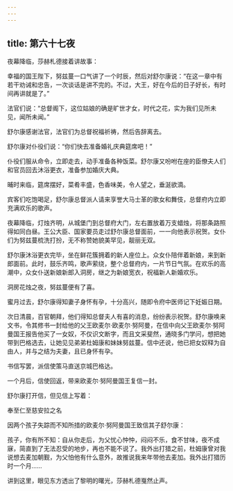 ```yaml
---
---
---
```

title: 第六十七夜
---






夜幕降临，莎赫札德接着讲故事：





幸福的国王陛下，努兹蔓一口气讲了一个时辰，然后对舒尔康说：“在这一章中有若干劝诫和忠告，一次谈话是讲不完的。不过，大王，好在今后的日子好长，有时间再讲就是了。”

法官们说：“总督阁下，这位姑娘的确是旷世才女，时代之花，实为我们见所未见，闻所未闻。”

舒尔康感谢法官，法官们为总督祝福祈祷，然后告辞离去。

舒尔康对仆役们说：“你们快去准备婚礼庆典筵席吧！”

仆役们服从命令，立即走去，动手准备各种饭菜。舒尔康又吩咐在座的臣僚夫人们和官员回去沐浴更衣，准备参加婚庆大典。

晡时来临，筵席摆好，菜肴丰盛，色香味美，令人望之，垂涎欲滴。

宾客们吃饱喝足，舒尔康总督派人请来享誉大马士革的歌女和舞伎，总督府内立即充满欢乐的歌声。

夜幕降临，灯烛齐明，从城堡门到总督府大门，左右置放着万支蜡烛，将那条路照得如同白昼。王公大臣、国家要员走过舒尔康总督面前，一一向他表示祝贺。女仆们为努兹蔓梳洗打扮，无不称赞她貌美罕见，靓丽无双。

舒尔康沐浴更衣完毕，坐在鲜花簇拥着的新人座位上。众女仆陪伴着新娘，来到新郎面前。此时，鼓乐齐鸣，歌声萦绕，整个总督府内，一片节日气氛。在欢乐的高潮中，众女仆送新娘新郎入洞房，继之为新娘宽衣，祝福新人新婚欢乐。

洞房花烛之夜，努兹蔓便有了喜。

蜜月过去，舒尔康得知妻子身怀有孕，十分高兴，随即令府中医师记下妊娠日期。

次日清晨，百官朝拜，他们得知总督夫人有喜的消息，纷纷表示祝贺。舒尔康唤来文书，令其修书一封给他的父王欧麦尔·欧麦尔·努阿曼，在信中向父王欧麦尔·努阿曼国王报告他买了一女奴，不仅识文断字，而且文采斐然，通晓多门学问，想把她带到巴格选去，让她见见弟弟杜姆康和妹妹努兹蔓。信中还说，他已把女奴释为自由人，并与之结为夫妻，且已身怀有孕。

书信写罢，派信使策马直送京城巴格达。

一个月后，信使回返，带来欧麦尔·努阿曼国王复信一封。

舒尔康打开信，但见信上写着：


奉至仁至慈安拉之名

因两个孩子失踪而不知所措的欧麦尔·努阿曼国王致信其子舒尔康：

孩子，你有所不知：自从你走后，为父忧心忡忡，闷闷不乐，食不甘味，夜不成寐，简直到了无法忍受的地步，再也不能不说了。我外出打猎之前，杜姆康曾对我说想去麦加朝觐，为父怕他有什么意外，故推说我来年带他去麦加。我外出打猎历时一个月……



讲到这里，眼见东方透出了黎明的曙光，莎赫札德戛然止声。